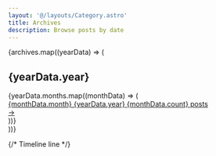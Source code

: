 ```yaml
---
layout: '@/layouts/Category.astro'
title: Archives
description: Browse posts by date
---
```



<div className="relative mt-8 space-y-6">
  {archives.map((yearData) => (
    <div className="relative">
      <div className="absolute left-0 top-0 w-3 h-3 bg-black/20 dark:bg-white/20 rounded-full border-2 border-white dark:border-black"></div>
      <div className="ml-6">
        <h2 className="text-xl font-medium text-black/80 dark:text-white/80 mb-3">{yearData.year}</h2>
        <div className="space-y-2">
          {yearData.months.map((monthData) => (
            <a href="#" className="group block py-2 hover:bg-black/5 dark:hover:bg-white/5 transition-all duration-200 rounded px-2">
              <div className="flex items-center justify-between">
                <div>
                  <span className="text-sm text-black/60 dark:text-white/60">{monthData.month} {yearData.year}</span>
                  <span className="text-xs text-black/40 dark:text-white/40 ml-2">{monthData.count} posts</span>
                </div>
                <div className="text-black/40 dark:text-white/40 group-hover:text-black/60 dark:group-hover:text-white/60 transition-colors text-sm">
                  →
                </div>
              </div>
            </a>
          ))}
        </div>
      </div>
    </div>
  ))}

  {/* Timeline line */}
  <div className="absolute left-1.5 top-0 bottom-0 w-0.5 bg-black/20 dark:bg-white/20"></div>
</div>
